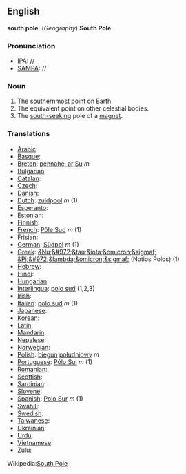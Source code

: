 ==English==
'''south pole'''; (''Geography'') '''South Pole'''

===Pronunciation===

*[[IPA]]: //
*[[SAMPA]]: //


===Noun===

#The southernmost point on Earth.
#The equivalent point on other celestial bodies.
#The [[south-seeking]] pole of a [[magnet]].

===Translations===

*[[Arabic]]:
*[[Basque]]:
*[[Breton]]: [[pennahel ar Su]] ''m''
*[[Bulgarian]]:
*[[Catalan]]:
*[[Czech]]:
*[[Danish]]:
*[[Dutch]]: [[zuidpool]] ''m'' (1)
*[[Esperanto]]:
*[[Estonian]]:
*[[Finnish]]:
*[[French]]: [[Pôle Sud]] ''m'' (1)
*[[Frisian]]:
*[[German]]: [[Südpol]] ''m'' (1)
*[[Greek]]: [[&Nu;&#972;&tau;&iota;&omicron;&sigmaf; &Pi;&#972;&lambda;&omicron;&sigmaf;]] (Notios Polos) (1)
*[[Hebrew]]:
*[[Hindi]]:
*[[Hungarian]]:
*[[Interlingua]]: [[polo sud]] (1,2,3)
*[[Irish]]:
*[[Italian]]: [[polo sud]] ''m'' (1)
*[[Japanese]]:
*[[Korean]]:
*[[Latin]]:
*[[Mandarin]]:
*[[Nepalese]]:
*[[Norwegian]]:
*[[Polish]]: [[biegun]] [[południowy]] ''m''
*[[Portuguese]]: [[Pólo Sul]] ''m'' (1)
*[[Romanian]]:
*[[Scottish]]:
*[[Sardinian]]:
*[[Slovene]]:
*[[Spanish]]: [[Polo Sur]] ''m'' (1)
*[[Swahili]]:
*[[Swedish]]:
*[[Taiwanese]]:
*[[Ukrainian]]:
*[[Urdu]]:
*[[Vietnamese]]:
*[[Zulu]]:

Wikipedia:[[wikipedia:en:South Pole|South Pole]]